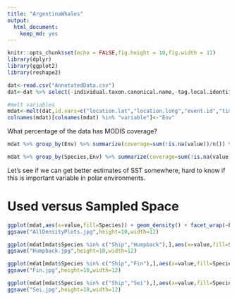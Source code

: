 ```yaml
---
title: "ArgentinaWhales"
output: 
  html_document: 
    keep_md: yes
---
```


```r
knitr::opts_chunk$set(echo = FALSE,fig.height = 10,fig.width = 11)
library(dplyr)
library(ggplot2)
library(reshape2)
```

```r
dat<-read.csv("AnnotatedData.csv")
dat<-dat %>% select(-individual.taxon.canonical.name,-tag.local.identifier,-individual.local.identifier,-sensor.type,-visible,-study.name,Species=individual.local.identifier)

#melt variables
mdat<-melt(dat,id.vars=c("location.lat","location.long","event.id","timestamp","Species"))
colnames(mdat)[colnames(mdat) %in% "variable"]<-"Env"
```
What percentage of the data has MODIS coverage?

```r
mdat %>% group_by(Env) %>% summarize(coverage=sum(!is.na(value))/n()) %>% mutate(coverage=round(coverage,3)) %>% arrange(desc(coverage))

mdat %>% group_by(Species,Env) %>% summarize(coverage=sum(!is.na(value))/n()) %>% mutate(coverage=round(coverage,3)) %>% arrange(desc(coverage))

```

Let's see if we can get better estimates of SST somewhere, hard to know if this is important variable in polar environments.

# Used versus Sampled Space
```r

ggplot(mdat,aes(x=value,fill=Species)) + geom_density() + facet_wrap(~Env,scales="free",ncol=2) + theme_bw()
ggsave("AllDensityPlots.jpg",height=10,width=12)

ggplot(mdat[mdat$Species %in% c("Ship","Humpback"),],aes(x=value,fill=Species)) + geom_density() + facet_wrap(~Env,scales="free",ncol=2) + theme_bw()
ggsave("Humpback.jpg",height=10,width=12)

ggplot(mdat[mdat$Species %in% c("Ship","Fin"),],aes(x=value,fill=Species)) + geom_density() + facet_wrap(~Env,scales="free",ncol=2) + theme_bw()
ggsave("Fin.jpg",height=10,width=12)

ggplot(mdat[mdat$Species %in% c("Ship","Sei"),],aes(x=value,fill=Species)) + geom_density() + facet_wrap(~Env,scales="free",ncol=2) + theme_bw()
ggsave("Sei.jpg",height=10,width=12)

```
